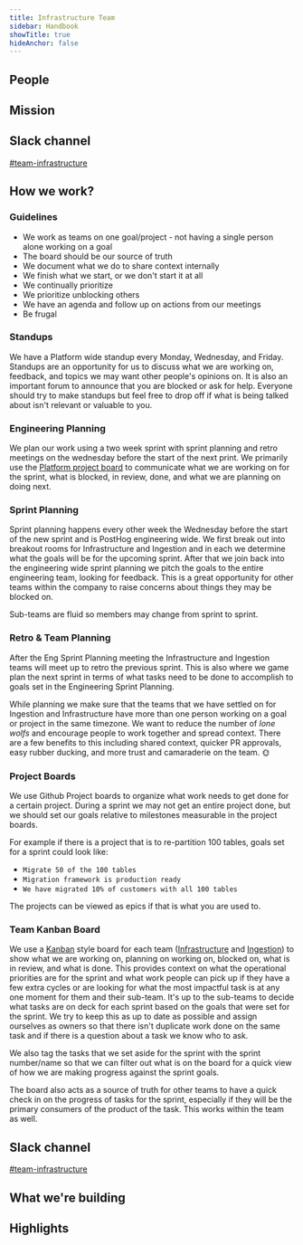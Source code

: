 ```yaml
---
title: Infrastructure Team
sidebar: Handbook
showTitle: true
hideAnchor: false
---
```



## People

<TeamMembers />

## Mission

<Mission />

<Objectives />

## Slack channel

[#team-infrastructure](https://posthog.slack.com/archives/C01MM7VT7MG)

## How we work?

### Guidelines

* We work as teams on one goal/project - not having a single person alone working on a goal
* The board should be our source of truth
* We document what we do to share context internally
* We finish what we start, or we don't start it at all
* We continually prioritize
* We prioritize unblocking others
* We have an agenda and follow up on actions from our meetings
* Be frugal

### Standups
We have a Platform wide standup every Monday, Wednesday, and Friday. Standups are an opportunity for us to discuss what we are working on, feedback, and topics we may want other people's opinions on. It is also an important forum to announce that you are blocked or ask for help. Everyone should try to make standups but feel free to drop off if what is being talked about isn't relevant or valuable to you.


### Engineering Planning
We plan our work using a two week sprint with sprint planning and retro meetings on the wednesday before the start of the next print. We primarily use the [Platform project board](https://github.com/orgs/PostHog/projects/10) to communicate what we are working on for the sprint, what is blocked, in review, done, and what we are planning on doing next.

### Sprint Planning
Sprint planning happens every other week the Wednesday before the start of the new sprint and is PostHog engineering wide. We first break out into breakout rooms for Infrastructure and Ingestion and in each we determine what the goals will be for the upcoming sprint. After that we join back into the engineering wide sprint planning we pitch the goals to the entire engineering team, looking for feedback. This is a great opportunity for other teams within the company to raise concerns about things they may be blocked on.

Sub-teams are fluid so members may change from sprint to sprint.

### Retro & Team Planning
After the Eng Sprint Planning meeting the Infrastructure and Ingestion teams will meet up to retro the previous sprint. This is also where we game plan the next sprint in terms of what tasks need to be done to accomplish to goals set in the Engineering Sprint Planning.

While planning we make sure that the teams that we have settled on for Ingestion and Infrastructure have more than one person working on a goal or project in the same timezone. We want to reduce the number of _lone wolfs_ and encourage people to work together and spread context. There are a few benefits to this including shared context, quicker PR approvals, easy rubber ducking, and more trust and camaraderie on the team. 🌞

### Project Boards
We use Github Project boards to organize what work needs to get done for a certain project. During a sprint we may not get an entire project done, but we should set our goals relative to milestones measurable in the project boards.

For example if there is a project that is to re-partition 100 tables, goals set for a sprint could look like:
- `Migrate 50 of the 100 tables`
- `Migration framework is production ready`
- `We have migrated 10% of customers with all 100 tables`

The projects can be viewed as epics if that is what you are used to.

### Team Kanban Board
We use a [Kanban](https://en.wikipedia.org/wiki/Kanban_(development)) style board for each team ([Infrastructure](https://github.com/orgs/PostHog/projects/27/views/1?layout=board) and [Ingestion](https://github.com/orgs/PostHog/projects/28/views/1?layout=board)) to show what we are working on, planning on working on, blocked on, what is in review, and what is done. This provides context on what the operational priorities are for the sprint and what work people can pick up if they have a few extra cycles or are looking for what the most impactful task is at any one moment for them and their sub-team. It's up to the sub-teams to decide what tasks are on deck for each sprint based on the goals that were set for the sprint. We try to keep this as up to date as possible and assign ourselves as owners so that there isn't duplicate work done on the same task and if there is a question about a task we know who to ask.

We also tag the tasks that we set aside for the sprint with the sprint number/name so that we can filter out what is on the board for a quick view of how we are making progress against the sprint goals.

The board also acts as a source of truth for other teams to have a quick check in on the progress of tasks for the sprint, especially if they will be the primary consumers of the product of the task. This works within the team as well.

## Slack channel

[#team-infrastructure](https://posthog.slack.com/messages/team-platform)

## What we're building

<TeamRoadmap />

## Highlights

<RoadmapHighlights />